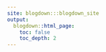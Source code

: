 ```yaml
---
site: blogdown:::blogdown_site
output:
  blogdown::html_page:
    toc: false
    toc_depth: 2
---
```




